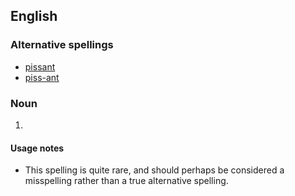 ==English==

===Alternative spellings===
* [[pissant]]
* [[piss-ant]]

===Noun===
{{en-noun|sg=[[piss]] [[ant]]}}

# {{rare}} {{alternative spelling of|[[pissant]]}}

====Usage notes====
* This spelling is quite rare, and should perhaps be considered a misspelling rather than a true alternative spelling.